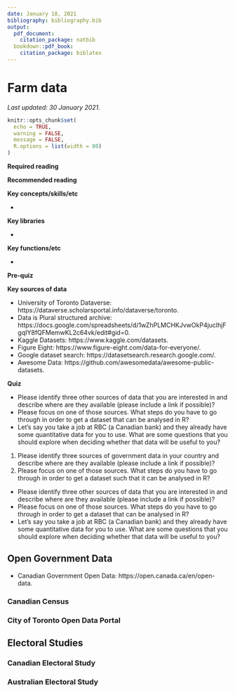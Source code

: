 ```yaml
---
date: January 18, 2021
bibliography: bibliography.bib
output:
  pdf_document:
    citation_package: natbib
  bookdown::pdf_book:
    citation_package: biblatex
---
```


# Farm data

*Last updated: 30 January 2021.*

```r
knitr::opts_chunk$set(
  echo = TRUE,
  warning = FALSE,
  message = FALSE,
  R.options = list(width = 80)
)
```


**Required reading**


**Recommended reading**



**Key concepts/skills/etc**

- 

**Key libraries**

- 

**Key functions/etc**

- 


**Pre-quiz**



**Key sources of data**

- University of Toronto Dataverse: https://dataverse.scholarsportal.info/dataverse/toronto.
- Data is Plural structured archive: https://docs.google.com/spreadsheets/d/1wZhPLMCHKJvwOkP4juclhjFgqIY8fQFMemwKL2c64vk/edit#gid=0.
- Kaggle Datasets: https://www.kaggle.com/datasets.
- Figure Eight: https://www.figure-eight.com/data-for-everyone/.
- Google dataset search: https://datasetsearch.research.google.com/.
- Awesome Data: https://github.com/awesomedata/awesome-public-datasets.


**Quiz** 

- Please identify three other sources of data that you are interested in and describe where are they available (please include a link if possible)? 
- Please focus on one of those sources. What steps do you have to go through in order to get a dataset that can be analysed in R?
- Let's say you take a job at RBC (a Canadian bank) and they already have some quantitative data for you to use. What are some questions that you should explore when deciding whether that data will be useful to you?
1. Please identify three sources of government data in your country and describe where are they available (please include a link if possible)? 
2. Please focus on one of those sources. What steps do you have to go through in order to get a dataset such that it can be analysed in R?
- Please identify three other sources of data that you are interested in and describe where are they available (please include a link if possible)? 
- Please focus on one of those sources. What steps do you have to go through in order to get a dataset that can be analysed in R?
- Let's say you take a job at RBC (a Canadian bank) and they already have some quantitative data for you to use. What are some questions that you should explore when deciding whether that data will be useful to you?


## Open Government Data


- Canadian Government Open Data: https://open.canada.ca/en/open-data.


### Canadian Census

### City of Toronto Open Data Portal 



## Electoral Studies

### Canadian Electoral Study

### Australian Electoral Study





